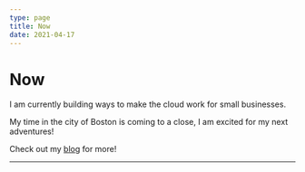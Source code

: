 ```yaml
---
type: page
title: Now
date: 2021-04-17
---
```


# Now

I am currently building ways to make the cloud work for small businesses. 

My time in the city of Boston is coming to a close, I am excited for my next adventures! 

Check out my [blog]() for more! 

---